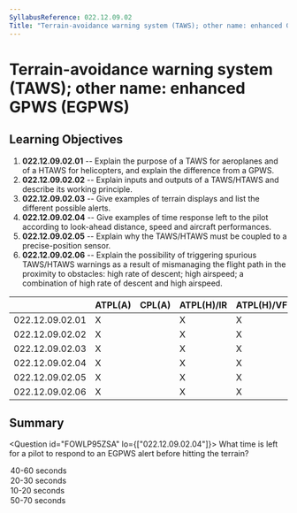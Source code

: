 ```yaml
---
SyllabusReference: 022.12.09.02
Title: "Terrain-avoidance warning system (TAWS); other name: enhanced GPWS (EGPWS) "
---
```


# Terrain-avoidance warning system (TAWS); other name: enhanced GPWS (EGPWS)

## Learning Objectives

1.  **022.12.09.02.01** -- Explain the purpose of a TAWS for aeroplanes and of a
    HTAWS for helicopters, and explain the difference from a GPWS.
2.  **022.12.09.02.02** -- Explain inputs and outputs of a TAWS/HTAWS and
    describe its working principle.
3.  **022.12.09.02.03** -- Give examples of terrain displays and list the
    different possible alerts.
4.  **022.12.09.02.04** -- Give examples of time response left to the pilot
    according to look-ahead distance, speed and aircraft performances.
5.  **022.12.09.02.05** -- Explain why the TAWS/HTAWS must be coupled to a
    precise-position sensor.
6.  **022.12.09.02.06** -- Explain the possibility of triggering spurious
    TAWS/HTAWS warnings as a result of mismanaging the flight path in the
    proximity to obstacles: high rate of descent; high airspeed; a combination of
    high rate of descent and high airspeed.

|                 | ATPL(A) | CPL(A) | ATPL(H)/IR | ATPL(H)/VFR | CPL(H) | IR  | CBIR(A) |
| --------------- | ------- | ------ | ---------- | ----------- | ------ | --- | ------- |
| 022.12.09.02.01 | X       |        | X          | X           |        |     |         |
| 022.12.09.02.02 | X       |        | X          | X           |        |     |         |
| 022.12.09.02.03 | X       |        | X          | X           |        |     |         |
| 022.12.09.02.04 | X       |        | X          | X           |        |     |         |
| 022.12.09.02.05 | X       |        | X          | X           |        |     |         |
| 022.12.09.02.06 | X       |        | X          | X           |        |     |         |

## Summary

<Question id="FOWLP95ZSA" lo={["022.12.09.02.04"]}>
  <Text variant="oneCorrect">
    What time is left for a pilot to respond to an EGPWS <Subject /> alert
    before hitting the terrain?
  </Text>
<Option
  subject={[["caution"]]}
  why="This value represents an average for caution alert times among different manufacturers."
>
  40-60 seconds
</Option>
<Option
  subject={[["warning"]]}
  why="This value represents an average for warning alert times among different manufacturers."
>
  20-30 seconds
</Option>

  <Option subject={[[""]]}>10-20 seconds</Option>
  <Option>50-70 seconds</Option>
</Question>
